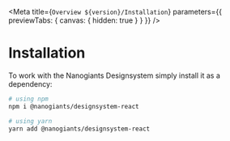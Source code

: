 
<Meta
  title={`Overview ${version}/Installation`}
  parameters={{ previewTabs: { canvas: { hidden: true } } }}
/>

# Installation

To work with the Nanogiants Designsystem simply install it as a dependency:

```bash
# using npm
npm i @nanogiants/designsystem-react

# using yarn
yarn add @nanogiants/designsystem-react
```
